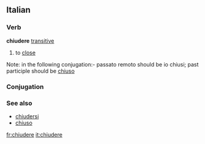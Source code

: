 ==Italian==
===Verb===
'''chiudere''' [[transitive]]
#to [[close]]
Note: in the following conjugation:- passato remoto should be io chiusi; past participle should be [[chiuso]]
===Conjugation===
{{it-conj-ere|chiud|Avere}}

===See also===
*[[chiudersi]]
*[[chiuso]]

[[fr:chiudere]]
[[it:chiudere]]